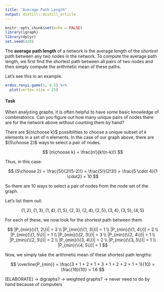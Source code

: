 ```yaml
---
title: "Average Path Length"
output: distill::distill_article
---
```


```r
knitr::opts_chunk$set(echo = FALSE)
library(igraph)
library(dplyr)
set.seed(420)
```

The **average path length** of a network is the average length of the *shortest path* between any two nodes in the network.
To compute the average path length, we first find the shortest path between all pairs of two nodes and then simply compute the arithmetic mean of these paths.

Let's see this in an example.

```r
erdos.renyi.game(5, 0.5) %>% 
  plot(vertex.size = 25)
```


#### Task

When analyzing graphs, it is often helpful to have some basic knowledge of combinatorics.
Can you figure out how many unique pairs of nodes there are for the network above without counting them by hand?


There are ${n\choose k}$ possibilities to choose a unique subset of $k$ elements in a set of $n$ elements.
In the case of our graph above, there are ${5\choose 2}$ ways to select a pair of nodes.

$$
{n\choose k} = \frac{n!}{k!(n-k)!}
$$

Thus, in this case:

$$
{5\choose 2} = \frac{5!}{2!(5-2)!} = \frac{5!}{2!3!} = \frac{5 \cdot 4}{1 \cdot2} = 10
$$

So there are $10$ ways to select a pair of nodes from the node set of the graph.

Let's list them out:

$$
\{1, 2\}, \{1, 3\}, \{1, 4\}, \{1, 5\}, \{2, 3\}, \{2, 4\}, \{2, 5\}, \{3, 4\}, \{3, 5\}, \{4, 5\}
$$

For each of these, we now look for the shortest path between them.

$$
|P_{min}(\{1, 2\})| = 3 \\
|P_{min}(\{1, 3\})| = 1 \\
|P_{min}(\{1, 4\})| = 2 \\
|P_{min}(\{1, 5\})| = 1 \\
|P_{min}(\{2, 3\})| = 3 \\
|P_{min}(\{2, 4\})| = 1 \\
|P_{min}(\{2, 5\})| = 2 \\
|P_{min}(\{3, 4\})| = 2 \\
|P_{min}(\{3, 5\})| = 1 \\
|P_{min}(\{4, 5\})| = 1
$$

Now, we simply take the arithmetic mean of these shortest path lengths:

$$
\overline{P_{min}} = \frac{3 + 1 + 2 + 1 + 3 + 1 + 2 + 2 + 1 + 1}{10} = \frac{16}{10} = 1.6
$$

[ELABORATE]
-> digraphs?
-> weighted graphs?
-> never need to do by hand because of computers























